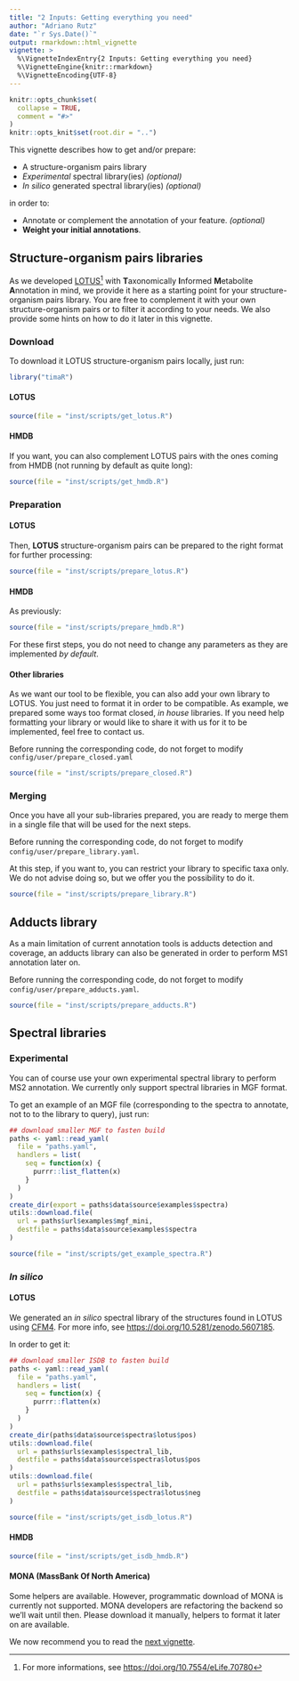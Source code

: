 ```yaml
---
title: "2 Inputs: Getting everything you need"
author: "Adriano Rutz"
date: "`r Sys.Date()`"
output: rmarkdown::html_vignette
vignette: >
  %\VignetteIndexEntry{2 Inputs: Getting everything you need}
  %\VignetteEngine{knitr::rmarkdown}
  %\VignetteEncoding{UTF-8}
---
```


```r
knitr::opts_chunk$set(
  collapse = TRUE,
  comment = "#>"
)
knitr::opts_knit$set(root.dir = "..")
```

This vignette describes how to get and/or prepare:

* A structure-organism pairs library
* *Experimental* spectral library(ies) *(optional)*
* *In silico* generated spectral library(ies) *(optional)*

in order to:

* Annotate or complement the annotation of your feature. *(optional)*
* **Weight your initial annotations**.

## Structure-organism pairs libraries

As we developed [LOTUS](https://lotusnprod.github.io/lotus-manuscript)^[For more informations, see <https://doi.org/10.7554/eLife.70780>] with
**T**axonomically
**I**nformed
**M**etabolite
**A**nnotation in mind,
we provide it here as a starting point for your structure-organism pairs library.
You are free to complement it with your own structure-organism pairs or to filter it according to your needs. We also provide some hints on how to do it later in this vignette.

### Download

To download it LOTUS structure-organism pairs locally, just run:

```r
library("timaR")
```

#### LOTUS

```r
source(file = "inst/scripts/get_lotus.R")
```

#### HMDB

If you want, you can also complement LOTUS pairs with the ones coming from HMDB (not running by default as quite long):

```r
source(file = "inst/scripts/get_hmdb.R")
```

### Preparation

#### LOTUS

Then, **LOTUS** structure-organism pairs can be prepared to the right format for further processing:
```r
source(file = "inst/scripts/prepare_lotus.R")
```

#### HMDB

As previously:

```r
source(file = "inst/scripts/prepare_hmdb.R")
```

For these first steps, you do not need to change any parameters as they are implemented *by default*.

#### Other libraries

As we want our tool to be flexible, you can also add your own library to LOTUS.
You just need to format it in order to be compatible.
As example, we prepared some ways too format closed, *in house* libraries.
If you need help formatting your library or would like to share it with us for it to be implemented, feel free to contact us.

Before running the corresponding code, do not forget to modify `config/user/prepare_closed.yaml`

```r
source(file = "inst/scripts/prepare_closed.R")
```

### Merging

Once you have all your sub-libraries prepared, you are ready to merge them in a single file that will be used for the next steps.

Before running the corresponding code, do not forget to modify `config/user/prepare_library.yaml`.

At this step, if you want to, you can restrict your library to specific taxa only.
We do not advise doing so, but we offer you the possibility to do it.

```r
source(file = "inst/scripts/prepare_library.R")
```

## Adducts library

As a main limitation of current annotation tools is adducts detection and coverage, an adducts library can also be generated in order to perform MS1 annotation later on.

Before running the corresponding code, do not forget to modify `config/user/prepare_adducts.yaml`.

```r
source(file = "inst/scripts/prepare_adducts.R")
```

## Spectral libraries

### Experimental

You can of course use your own experimental spectral library to perform MS2 annotation.
We currently only support spectral libraries in MGF format.

To get an example of an MGF file (corresponding to the spectra to annotate, not to to the library to query), just run:

```r
## download smaller MGF to fasten build
paths <- yaml::read_yaml(
  file = "paths.yaml",
  handlers = list(
    seq = function(x) {
      purrr::list_flatten(x)
    }
  )
)
create_dir(export = paths$data$source$examples$spectra)
utils::download.file(
  url = paths$url$examples$mgf_mini,
  destfile = paths$data$source$examples$spectra
)
```

```r
source(file = "inst/scripts/get_example_spectra.R")
```

### *In silico*

#### LOTUS

We generated an *in silico* spectral library of the structures found in LOTUS using [CFM4](https://doi.org/10.1021/acs.analchem.1c01465).
For more info, see <https://doi.org/10.5281/zenodo.5607185>.

In order to get it:

```r
## download smaller ISDB to fasten build
paths <- yaml::read_yaml(
  file = "paths.yaml",
  handlers = list(
    seq = function(x) {
      purrr::flatten(x)
    }
  )
)
create_dir(paths$data$source$spectra$lotus$pos)
utils::download.file(
  url = paths$urls$examples$spectral_lib,
  destfile = paths$data$source$spectra$lotus$pos
)
utils::download.file(
  url = paths$urls$examples$spectral_lib,
  destfile = paths$data$source$spectra$lotus$neg
)
```

```r
source(file = "inst/scripts/get_isdb_lotus.R")
```

#### HMDB

```r
source(file = "inst/scripts/get_isdb_hmdb.R")
```

#### MONA (MassBank Of North America)

Some helpers are available.
However, programmatic download of MONA is currently not supported.
MONA developers are refactoring the backend so we'll wait until then.
Please download it manually, helpers to format it later on are available.

We now recommend you to read the [next vignette](https://taxonomicallyinformedannotation.github.io/tima-r/articles/III-formatting.html).
